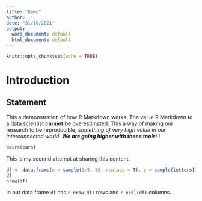 ```yaml
---
title: "Demo"
author: ''
date: "31/10/2021"
output:
  word_document: default
  html_document: default
---
```


```r
knitr::opts_chunk$set(echo = TRUE)
```


# Introduction
## Statement

This a demonstration of how R Markdown works. The value R Markdown to a data scientist **cannot** be overestimated. This a way of making our research to be reproducible, *something of very high value in our interconnected world*. **_We are going higher with these tools_**!!!

```r
pairs(cars)
```

This is my second attempt at sharing this content.

```r
df <- data.frame(x = sample(1:5, 30, replace = T), y = sample(letters[1:5], 30, replace = TRUE))
df
nrow(df)
```


In our data frame `df` has `r nrow(df)` rows and `r ncol(df)` columns. 

